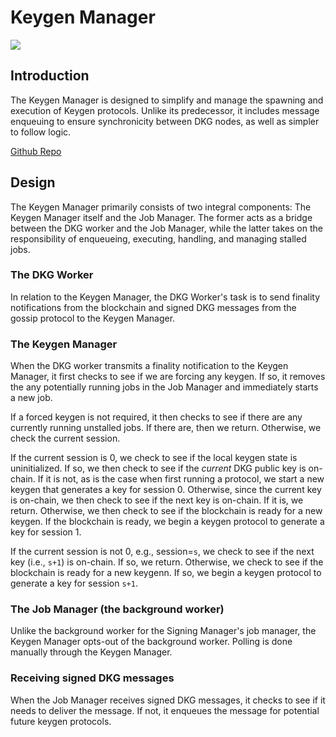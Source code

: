 # Keygen Manager

![](../../../../../images/keygen_manager.png)

## Introduction

The Keygen Manager is designed to simplify and manage the spawning and execution of Keygen protocols. Unlike its predecessor, it includes message enqueuing to ensure synchronicity between DKG nodes, as well as simpler to follow logic.

[Github Repo](https://github.com/webb-tools/dkg-substrate/blob/5a5642ce3d2465169e08144c4df4e40f4964eac0/dkg-gadget/keygen-manager.md)

## Design

The Keygen Manager primarily consists of two integral components: The Keygen Manager itself and the Job Manager. The former acts as a bridge between the DKG worker and the Job Manager, while the latter takes on the responsibility of enqueueing, executing, handling, and managing stalled jobs.

### The DKG Worker

In relation to the Keygen Manager, the DKG Worker's task is to send finality notifications from the blockchain and signed DKG messages from the gossip protocol to the Keygen Manager.

### The Keygen Manager

When the DKG worker transmits a finality notification to the Keygen Manager, it first checks to see if we are forcing any keygen. If so, it removes the any potentially running jobs in the Job Manager and immediately starts a new job.

If a forced keygen is not required, it then checks to see if there are any currently running unstalled jobs. If there are, then we return. Otherwise, we check the current session.

If the current session is 0, we check to see if the local keygen state is uninitialized. If so, we then check to see if the _current_ DKG public key is on-chain. If it is not, as is the case when first running a protocol, we start a new keygen that generates a key for session 0.
Otherwise, since the current key is on-chain, we then check to see if the next key is on-chain. If it is, we return. Otherwise, we then check to see if the blockchain is ready for a new keygen. If the blockchain is ready, we begin a keygen protocol to generate a key for session 1.

If the current session is not 0, e.g., session=`s`, we check to see if the next key (i.e., `s+1`) is on-chain. If so, we return. Otherwise, we check to see if the blockchain is ready for a new keygenn. If so, we begin a keygen protocol to generate a key for session `s+1`.

### The Job Manager (the background worker)

Unlike the background worker for the Signing Manager's job manager, the Keygen Manager opts-out of the background worker. Polling is done manually through the Keygen Manager.

### Receiving signed DKG messages

When the Job Manager receives signed DKG messages, it checks to see if it needs to deliver the message. If not, it enqueues the message for potential future keygen protocols.
